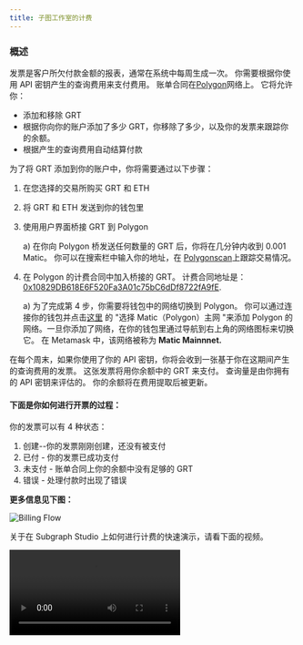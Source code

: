 ```yaml
---
title: 子图工作室的计费
---
```



### 概述

发票是客户所欠付款金额的报表，通常在系统中每周生成一次。 你需要根据你使用 API 密钥产生的查询费用来支付费用。 账单合同在[Polygon](https://polygon.technology/)网络上。 它将允许你：

- 添加和移除 GRT
- 根据你向你的账户添加了多少 GRT，你移除了多少，以及你的发票来跟踪你的余额。
- 根据产生的查询费用自动结算付款

为了将 GRT 添加到你的账户中，你将需要通过以下步骤：

1. 在您选择的交易所购买 GRT 和 ETH
2. 将 GRT 和 ETH 发送到你的钱包里
3. 使用用户界面桥接 GRT 到 Polygon

   a) 在你向 Polygon 桥发送任何数量的 GRT 后，你将在几分钟内收到 0.001 Matic。 你可以在搜索栏中输入你的地址，在 [Polygonscan](https://polygonscan.com/)上跟踪交易情况。

4. 在 Polygon 的计费合同中加入桥接的 GRT。 计费合同地址是：[0x10829DB618E6F520Fa3A01c75bC6dDf8722fA9fE](https://polygonscan.com/address/0x10829DB618E6F520Fa3A01c75bC6dDf8722fA9fE).

   a) 为了完成第 4 步，你需要将钱包中的网络切换到 Polygon。 你可以通过连接你的钱包并点击[这里](https://chainlist.org/) 的 "选择 Matic（Polygon）主网 "来添加 Polygon 的网络。一旦你添加了网络，在你的钱包里通过导航到右上角的网络图标来切换它。 在 Metamask 中，该网络被称为 **Matic Mainnnet.**

在每个周末，如果你使用了你的 API 密钥，你将会收到一张基于你在这期间产生的查询费用的发票。 这张发票将用你余额中的 GRT 来支付。 查询量是由你拥有的 API 密钥来评估的。 你的余额将在费用提取后被更新。

#### 下面是你如何进行开票的过程：

你的发票可以有 4 种状态：

1. 创建--你的发票刚刚创建，还没有被支付
2. 已付 - 你的发票已成功支付
3. 未支付 - 账单合同上你的余额中没有足够的 GRT
4. 错误 - 处理付款时出现了错误

**更多信息见下图：**

![Billing Flow](/img/billing-flow.png)

关于在 Subgraph Studio 上如何进行计费的快速演示，请看下面的视频。

<Video src="https://www.youtube.com/embed/UrfIpm-Vlgs" />

### 多重签名用户

多重合约是只能存在于它们所创建的网络上的智能合约，所以如果你在以太坊主网上创建了一个--它将只存在于主网上。 由于我们的账单使用 Polygon，如果你将 GRT 桥接到 Polygon 的多符号地址上，资金就会丢失。

为了克服这个问题，我们创建了 [一个专门的工具](https://multisig-billing.thegraph.com/)，它将帮助你用一个标准的钱包/EOA（一个由私钥控制的账户）在我们的计费合同上存入 GRT（代表 multisig）。

你可以在这里访问我们的 Multisig 计费工具：https://multisig-billing.thegraph.com/

这个工具将指导你完成以下步骤：

1. 连接你的标准钱包/EOA（这个钱包需要拥有一些 ETH 以及你要存入的 GRT）。
2. 桥 GRT 到 Polygon。 在交易完成后，你需要等待 7-8 分钟，以便最终完成桥梁转移。
3. 一旦你的 GRT 在你的 Polygon 余额中可用，你就可以把它们存入账单合同，同时在`Multisig地址栏` 中指定你要资助的 multisig 地址。

一旦存款交易得到确认，你就可以回到 [Subgraph Studio](https://thegraph.com/studio/)，并与你的 Gnosis Safe Multisig 连接，以创建 API 密钥并使用它们来生成查询。

这些查询将产生发票，这些发票将使用 multisig 的账单余额自动支付。
